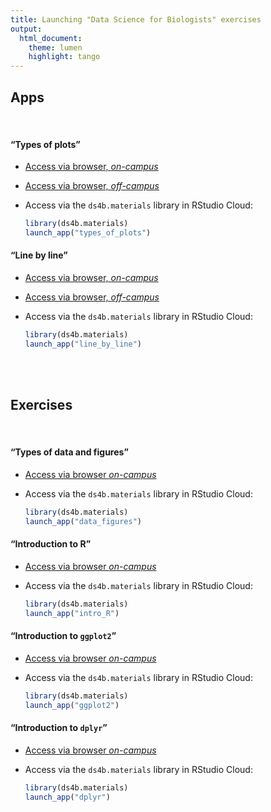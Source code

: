 ```yaml
---
title: Launching "Data Science for Biologists" exercises
output: 
  html_document:
    theme: lumen
    highlight: tango
---
```




## Apps
<br>

#### "Types of plots"

+ [Access via browser, _on-campus_](http://10.33.168.74:3838/spielman/types.of.plots)
+ [Access via browser, _off-campus_](https://sjspielman.shinyapps.io/types_of_plots)
+ Access via the `ds4b.materials` library in RStudio Cloud:

  ```r
  library(ds4b.materials)
  launch_app("types_of_plots")
  ```


#### "Line by line"

+ [Access via browser, _on-campus_](http://10.33.168.74:3838/spielman/ds4b.materials/inst/apps/line_by_line/)
+ [Access via browser, _off-campus_](https://sjspielman.shinyapps.io/line_by_line)
+ Access via the `ds4b.materials` library in RStudio Cloud:

  ```r
  library(ds4b.materials)
  launch_app("line_by_line")
  ```

<br><br>


## Exercises 

<br>

#### "Types of data and figures"

+ [Access via browser _on-campus_](http://10.33.168.74:3838/spielman/ds4b.materials/inst/tutorials/data_figures/)
+ Access via the `ds4b.materials` library in RStudio Cloud:

  ```r
  library(ds4b.materials)
  launch_app("data_figures")
  ```

#### "Introduction to R"

+ [Access via browser _on-campus_](http://10.33.168.74:3838/spielman/ds4b.materials/inst/tutorials/intro_R)
+ Access via the `ds4b.materials` library in RStudio Cloud:

  ```r
  library(ds4b.materials)
  launch_app("intro_R")
  ```


#### "Introduction to `ggplot2`"

+ [Access via browser _on-campus_](http://10.33.168.74:3838/spielman/ds4b.materials/inst/tutorials/ggplot2)
+ Access via the `ds4b.materials` library in RStudio Cloud:

  ```r
  library(ds4b.materials)
  launch_app("ggplot2")
  ```


#### "Introduction to `dplyr`"

+ [Access via browser _on-campus_](http://10.33.168.74:3838/spielman/ds4b.materials/inst/tutorials/dplyr)
+ Access via the `ds4b.materials` library in RStudio Cloud:

  ```r
  library(ds4b.materials)
  launch_app("dplyr")
  ```
